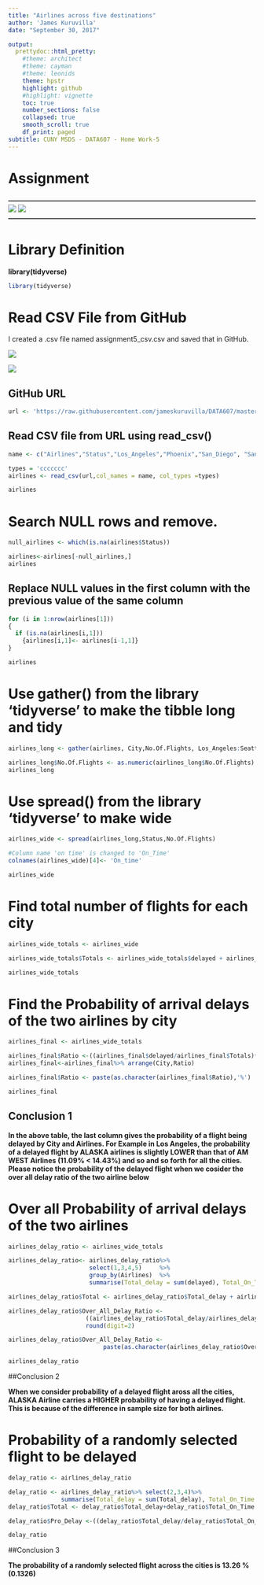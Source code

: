 ```yaml
---
title: "Airlines across five destinations"
author: 'James Kuruvilla'
date: "September 30, 2017"

output:
  prettydoc::html_pretty:
    #theme: architect 
    #theme: cayman
    #theme: leonids
    theme: hpstr
    highlight: github
    #highlight: vignette
    toc: true
    number_sections: false
    collapsed: true
    smooth_scroll: true
    df_print: paged
subtitle: CUNY MSDS - DATA607 - Home Work-5
---
```


# Assignment
**------------------------------------------------------------------------------------------------------------**  
![](C:\Users\james\Desktop\Education\MS Data Analytics - CUNY\607- Data Acquisition and Management\Assignment5_1.JPG)
![](C:\Users\james\Desktop\Education\MS Data Analytics - CUNY\607- Data Acquisition and Management\Assignment5_2.JPG)
**------------------------------------------------------------------------------------------------------------**  

#  Library Definition

**library(tidyverse)**  

```r

library(tidyverse)

```
# Read CSV File from  GitHub
 I created a .csv file named assignment5_csv.csv and saved that in GitHub.
 
![](C:\Users\james\Desktop\Education\MS Data Analytics - CUNY\607- Data Acquisition and Management\Assignment5_1.JPG)

![](C:\Users\james\Desktop\Education\MS Data Analytics - CUNY\607- Data Acquisition and Management\Airlines_xl.JPG)

## GitHub URL

```r
url <- 'https://raw.githubusercontent.com/jameskuruvilla/DATA607/master/Assignment%205_CSV.csv'
```

## Read CSV file from URL using read_csv()

```r
name <- c("Airlines","Status","Los_Angeles","Phoenix","San_Diego", "San_Francisco","Seattle")

types = 'ccccccc'
airlines <- read_csv(url,col_names = name, col_types =types)

airlines
```

# Search NULL rows and remove.

```r
null_airlines <- which(is.na(airlines$Status)) 

airlines<-airlines[-null_airlines,]
airlines
```
## Replace NULL values in the first column with the previous value of the same column

```r
for (i in 1:nrow(airlines[1]))
{
  if (is.na(airlines[i,1])) 
    {airlines[i,1]<- airlines[i-1,1]}
}

airlines
```

# Use gather() from the library 'tidyverse' to make the tibble long and tidy 

```r

airlines_long <- gather(airlines, City,No.Of.Flights, Los_Angeles:Seattle)

airlines_long$No.Of.Flights <- as.numeric(airlines_long$No.Of.Flights)
airlines_long
```

# Use spread() from the library 'tidyverse' to  make wide

```r
airlines_wide <- spread(airlines_long,Status,No.Of.Flights)

#Column name 'on time' is changed to 'On_Time'
colnames(airlines_wide)[4]<- 'On_time'

airlines_wide
```

# Find  total number of flights for each city

```r

airlines_wide_totals <- airlines_wide

airlines_wide_totals$Totals <- airlines_wide_totals$delayed + airlines_wide_totals$On_time 

airlines_wide_totals

```

# Find the Probability of arrival delays of the two airlines by city 

```r

airlines_final <- airlines_wide_totals

airlines_final$Ratio <-((airlines_final$delayed/airlines_final$Totals)*100) %>% round(digits=2)
airlines_final<-airlines_final%>% arrange(City,Ratio)

airlines_final$Ratio <- paste(as.character(airlines_final$Ratio),'%')

airlines_final

```

## Conclusion 1
**In the above table, the last column gives the probability of a flight being delayed by City and Airlines.
For Example in Los Angeles, the probability of a delayed flight by ALASKA airlines is slightly LOWER than that of AM WEST Airlines (11.09% < 14.43%) and so and so forth for all the cities. Please notice the probability of the delayed flight when we cosider the over all delay ratio of the two airline below** 

# Over all Probability of arrival delays of the two airlines

```r
airlines_delay_ratio <- airlines_wide_totals

airlines_delay_ratio<- airlines_delay_ratio%>%
                       select(1,3,4,5)     %>% 
                       group_by(Airlines)  %>%
                       summarise(Total_delay = sum(delayed), Total_On_Time = sum(On_time))

airlines_delay_ratio$Total <- airlines_delay_ratio$Total_delay + airlines_delay_ratio$Total_On_Time

airlines_delay_ratio$Over_All_Delay_Ratio <- 
                      ((airlines_delay_ratio$Total_delay/airlines_delay_ratio$Total)*100)%>% 
                      round(digit=2)

airlines_delay_ratio$Over_All_Delay_Ratio <- 
                           paste(as.character(airlines_delay_ratio$Over_All_Delay_Ratio), '%')

airlines_delay_ratio
```

##Conclusion 2

**When we consider probability of a delayed flight aross all the cities, ALASKA Airline carries a HIGHER probability of having a delayed flight. This is because of the difference in sample size for both airlines.** 

# Probability of a randomly selected flight to be delayed

```r
delay_ratio <- airlines_delay_ratio

delay_ratio <- airlines_delay_ratio%>% select(2,3,4)%>%
               summarise(Total_delay = sum(Total_delay), Total_On_Time = sum(Total_On_Time))
delay_ratio$Total <- delay_ratio$Total_delay+delay_ratio$Total_On_Time

delay_ratio$Pro_Delay <-((delay_ratio$Total_delay/delay_ratio$Total_On_Time)*100)%>%round(digit=2)

delay_ratio
```

##Conclusion 3

**The probability of a randomly selected flight across the cities is 13.26 % (0.1326)**

